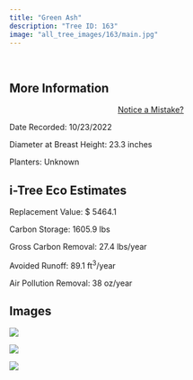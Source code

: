 ```yaml
---
title: "Green Ash"
description: "Tree ID: 163"
image: "all_tree_images/163/main.jpg"
---
```


<br>

## **More Information**
::: column-margin
<center><a class="button" href="https://forms.gle/W6f5nwYxrM33hF4f7">Notice a Mistake?</a></center>
:::


Date Recorded:  10/23/2022

Diameter at Breast Height:  23.3  inches

Planters:  Unknown

## **i-Tree Eco Estimates**


 Replacement Value: $ 5464.1

 Carbon Storage:  1605.9  lbs

 Gross Carbon Removal:  27.4  lbs/year

 Avoided Runoff:  89.1  ft<sup>3</sup>/year

 Air Pollution Removal:  38  oz/year

## **Images**


 ![](all_tree_images/163/IMG_6959.jpg)

 ![](all_tree_images/163/IMG_6961.jpg)

 ![](all_tree_images/163/main.jpg)
